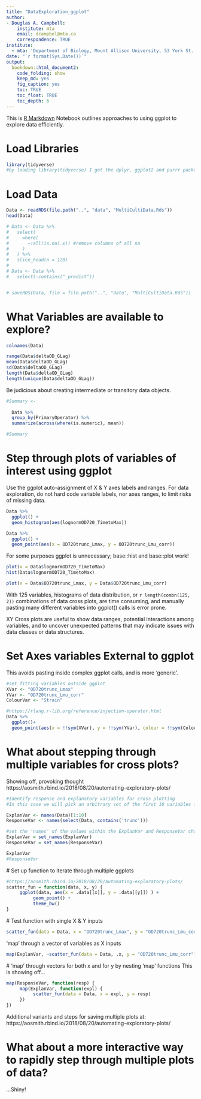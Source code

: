 ```yaml
---
title: "DataExploration_ggplot"
author:
- Douglas A. Campbell:
    institute: mta
    email: dcampbel@mta.ca
    correspondence: TRUE
institute:
  - mta: 'Department of Biology, Mount Allison University, 53 York St., Sackville NB, Canada, E4L 1C9.'
date: "`r format(Sys.Date())`"  
output:
  bookdown::html_document2:
    code_folding: show
    keep_md: yes
    fig_caption: yes
    toc: TRUE
    toc_float: TRUE
    toc_depth: 6
---
```


This is  [R Markdown](http://rmarkdown.rstudio.com) Notebook outlines approaches to using ggplot to explore data efficiently.

# Load Libraries
```r
library(tidyverse)
#by loading library(tidyverse) I get the dplyr, ggplot2 and purrr packages used in this tutorial
```

# Load Data
```r

Data <- readRDS(file.path("..", "data", "MultiCultiData.Rds"))
head(Data)

# Data <- Data %>%
#   select(
#     where(
#       ~!all(is.na(.x)) #remove columns of all na
#     )
#   ) %>%
#   slice_head(n = 120)
# 
# Data <- Data %>%
#   select(-contains("_predict"))


# saveRDS(Data, file = file.path("..", "data", "MultiCultiData.Rds"))

```

# What Variables are available to explore?
```r
colnames(Data)
```
```r
range(Data$deltaOD_GLag)
mean(Data$deltaOD_GLag)
sd(Data$deltaOD_GLag)
length(Data$deltaOD_GLag)
length(unique(Data$deltaOD_GLag))
```
Be judicious about creating intermediate or transitory data objects.
```r
#Summary <- 
  
  Data %>%
  group_by(PrimaryOperator) %>%
  summarize(across(where(is.numeric), mean))

#Summary
```

# Step through plots of variables of interest using ggplot
Use the ggplot auto-assignment of X & Y axes labels and ranges.
For data exploration, do not hard code variable labels, nor axes ranges, to limit risks of missing data.
```r
Data %>%
  ggplot() +
  geom_histogram(aes(lognormOD720_TimetoMax))

Data %>%
  ggplot() +
  geom_point(aes(x = OD720trunc_Lmax, y = OD720trunc_Lmu_corr))


```

For some purposes ggplot is unnecessary; base::hist and base::plot work!
```r
plot(x = Data$lognormOD720_TimetoMax)
hist(Data$lognormOD720_TimetoMax)

plot(x = Data$OD720trunc_Lmax, y = Data$OD720trunc_Lmu_corr)
```

With 125 variables,  histograms of data distribution, or `r length(combn(125, 2))` combinations of data cross plots, are time consuming, and manually pasting many different variables into ggplot() calls is error prone.

XY Cross plots are useful to show data ranges, potential interactions among variables, and to uncover unexpected patterns that may indicate issues with data classes or data structures.

# Set Axes variables External to ggplot
This avoids pasting inside complex ggplot calls, and is more 'generic'.
```r

#set fitting variables outside ggplot
XVar <- "OD720trunc_Lmax"
YVar <- "OD720trunc_Lmu_corr"
ColourVar <- "Strain"

#https://rlang.r-lib.org/reference/injection-operator.html
Data %>%
  ggplot()+
  geom_point(aes(x = !!sym(XVar), y = !!sym(YVar), colour = !!sym(ColourVar)))

```

# What about stepping through multiple variables for cross plots?
  Showing off, provoking thought
  https://aosmith.rbind.io/2018/08/20/automating-exploratory-plots/
  
```r
#Identify response and explanatory variables for cross plotting
#In this case we will pick an arbitrary set of the first 10 variables for 'explanatory variables' and any variable that contains the string 'trunc' for 'response variables'.

ExplanVar <- names(Data)[1:10]
ResponseVar <- names(select(Data, contains('trunc')))

#set the 'names' of the values within the ExplanVar and ResponseVar character vectors; we 'name' each element of the vector with the element string itself
ExplanVar = set_names(ExplanVar)
ResponseVar = set_names(ResponseVar)

ExplanVar
#ResponseVar
```
  
  # Set up function to iterate through multiple ggplots
```r
#https://aosmith.rbind.io/2018/08/20/automating-exploratory-plots/
scatter_fun = function(data, x, y) {
     ggplot(data, aes(x = .data[[x]], y = .data[[y]]) ) +
          geom_point() +
          theme_bw()
}
```
  
  # Test function with single X & Y inputs
```r
scatter_fun(data = Data, x = "OD720trunc_Lmax", y = "OD720trunc_Lmu_corr")

```
  'map' through a vector of variables as X inputs
```r
map(ExplanVar, ~scatter_fun(data = Data, .x, y = "OD720trunc_Lmu_corr") )
```
  
  # 'map' through vectors for both x and for y by nesting 'map' functions
  This is showing off...
```r
map(ResponseVar, function(resp) {
     map(ExplanVar, function(expl) {
          scatter_fun(data = Data, x = expl, y = resp)
     })
})
```
  
  Additional variants and steps for saving multiple plots at:
  https://aosmith.rbind.io/2018/08/20/automating-exploratory-plots/
  
# What about a more interactive way to rapidly step through multiple plots of data?
  ...Shiny!